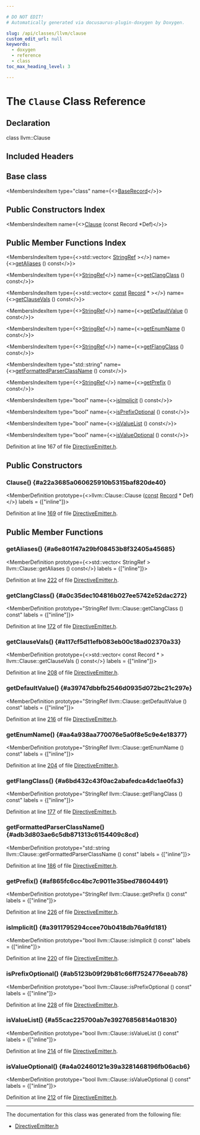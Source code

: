 ```yaml
---

# DO NOT EDIT!
# Automatically generated via docusaurus-plugin-doxygen by Doxygen.

slug: /api/classes/llvm/clause
custom_edit_url: null
keywords:
  - doxygen
  - reference
  - class
toc_max_heading_level: 3

---
```





# The `Clause` Class Reference

<DoxygenPage pluginConfig={pluginConfig}>



## Declaration

<CodeBlock>class llvm::Clause</CodeBlock>

## Included Headers

<IncludesList>
<IncludesListItem
  filePath="llvm/TableGen/DirectiveEmitter.h"
  permalink="/docs/api/files/include/include/llvm/include/llvm/tablegen/directiveemitter-h"
  isLocal="true" />
</IncludesList>

## Base class

<MembersIndex>

<MembersIndexItem
  type="class"
  name={<><a href="/docs/api/classes/llvm/baserecord">BaseRecord</a></>}>
</MembersIndexItem>

</MembersIndex>

## Public Constructors Index

<MembersIndex>

<MembersIndexItem
  name={<><a href="#a22a3685a060625910b5315baf820de40">Clause</a> (const Record &#42;Def)</>}>
</MembersIndexItem>

</MembersIndex>

## Public Member Functions Index

<MembersIndex>

<MembersIndexItem
  type={<>std::vector&lt; <a href="/docs/api/classes/llvm/stringref">StringRef</a> &gt;</>}
  name={<><a href="#a6e801f47a29bf08453b8f32405a45685">getAliases</a> () const</>}>
</MembersIndexItem>

<MembersIndexItem
  type={<><a href="/docs/api/classes/llvm/stringref">StringRef</a></>}
  name={<><a href="#a0c35dec104816b027ee5742e52dac272">getClangClass</a> () const</>}>
</MembersIndexItem>

<MembersIndexItem
  type={<>std::vector&lt; <a href="/docs/api/files/lib/lib/target/lib/target/aarch64/aarch64promoteconstant-cpp/#a90f8350fecae261c25be85d38b451bff">const</a> <a href="/docs/api/classes/llvm/record">Record</a> &#42; &gt;</>}
  name={<><a href="#a117cf5d11efb083eb00c18ad02370a33">getClauseVals</a> () const</>}>
</MembersIndexItem>

<MembersIndexItem
  type={<><a href="/docs/api/classes/llvm/stringref">StringRef</a></>}
  name={<><a href="#a39747dbbfb2546d0935d072bc21c297e">getDefaultValue</a> () const</>}>
</MembersIndexItem>

<MembersIndexItem
  type={<><a href="/docs/api/classes/llvm/stringref">StringRef</a></>}
  name={<><a href="#aa4a938aa770076e5a0f8e5c9e4e18377">getEnumName</a> () const</>}>
</MembersIndexItem>

<MembersIndexItem
  type={<><a href="/docs/api/classes/llvm/stringref">StringRef</a></>}
  name={<><a href="#a6bd432c43f0ac2abafedca4dc1ae0fa3">getFlangClass</a> () const</>}>
</MembersIndexItem>

<MembersIndexItem
  type="std::string"
  name={<><a href="#adb3d803ae6c5db871313c6154409c8cd">getFormattedParserClassName</a> () const</>}>
</MembersIndexItem>

<MembersIndexItem
  type={<><a href="/docs/api/classes/llvm/stringref">StringRef</a></>}
  name={<><a href="#af865fc6cc4bc7c9011e35bed78604491">getPrefix</a> () const</>}>
</MembersIndexItem>

<MembersIndexItem
  type="bool"
  name={<><a href="#a3911795294ccee70b0418db76a9fd181">isImplicit</a> () const</>}>
</MembersIndexItem>

<MembersIndexItem
  type="bool"
  name={<><a href="#ab5123b09f29b81c66ff7524776eeab78">isPrefixOptional</a> () const</>}>
</MembersIndexItem>

<MembersIndexItem
  type="bool"
  name={<><a href="#a55cac225700ab7e39276856814a01830">isValueList</a> () const</>}>
</MembersIndexItem>

<MembersIndexItem
  type="bool"
  name={<><a href="#a4a02460121e39a3281468196fb06acb6">isValueOptional</a> () const</>}>
</MembersIndexItem>

</MembersIndex>


Definition at line 167 of file <a href="/docs/api/files/include/include/llvm/include/llvm/tablegen/directiveemitter-h">DirectiveEmitter.h</a>.

<SectionDefinition>

## Public Constructors

### Clause() {#a22a3685a060625910b5315baf820de40}

<MemberDefinition
  prototype={<>llvm::Clause::Clause (<a href="/docs/api/files/lib/lib/target/lib/target/aarch64/aarch64promoteconstant-cpp/#a90f8350fecae261c25be85d38b451bff">const</a> <a href="/docs/api/classes/llvm/record">Record</a> &#42; Def)</>}
  labels = {["inline"]}>

Definition at line <a href="/docs/api/files/include/include/llvm/include/llvm/tablegen/directiveemitter-h/#l00169">169</a> of file <a href="/docs/api/files/include/include/llvm/include/llvm/tablegen/directiveemitter-h">DirectiveEmitter.h</a>.
</MemberDefinition>

</SectionDefinition>

<SectionDefinition>

## Public Member Functions

### getAliases() {#a6e801f47a29bf08453b8f32405a45685}

<MemberDefinition
  prototype={<>std::vector&lt; StringRef &gt; llvm::Clause::getAliases () const</>}
  labels = {["inline"]}>

Definition at line <a href="/docs/api/files/include/include/llvm/include/llvm/tablegen/directiveemitter-h/#l00222">222</a> of file <a href="/docs/api/files/include/include/llvm/include/llvm/tablegen/directiveemitter-h">DirectiveEmitter.h</a>.
</MemberDefinition>

### getClangClass() {#a0c35dec104816b027ee5742e52dac272}

<MemberDefinition
  prototype="StringRef llvm::Clause::getClangClass () const"
  labels = {["inline"]}>

Definition at line <a href="/docs/api/files/include/include/llvm/include/llvm/tablegen/directiveemitter-h/#l00172">172</a> of file <a href="/docs/api/files/include/include/llvm/include/llvm/tablegen/directiveemitter-h">DirectiveEmitter.h</a>.
</MemberDefinition>

### getClauseVals() {#a117cf5d11efb083eb00c18ad02370a33}

<MemberDefinition
  prototype={<>std::vector&lt; const Record &#42; &gt; llvm::Clause::getClauseVals () const</>}
  labels = {["inline"]}>

Definition at line <a href="/docs/api/files/include/include/llvm/include/llvm/tablegen/directiveemitter-h/#l00208">208</a> of file <a href="/docs/api/files/include/include/llvm/include/llvm/tablegen/directiveemitter-h">DirectiveEmitter.h</a>.
</MemberDefinition>

### getDefaultValue() {#a39747dbbfb2546d0935d072bc21c297e}

<MemberDefinition
  prototype="StringRef llvm::Clause::getDefaultValue () const"
  labels = {["inline"]}>

Definition at line <a href="/docs/api/files/include/include/llvm/include/llvm/tablegen/directiveemitter-h/#l00216">216</a> of file <a href="/docs/api/files/include/include/llvm/include/llvm/tablegen/directiveemitter-h">DirectiveEmitter.h</a>.
</MemberDefinition>

### getEnumName() {#aa4a938aa770076e5a0f8e5c9e4e18377}

<MemberDefinition
  prototype="StringRef llvm::Clause::getEnumName () const"
  labels = {["inline"]}>

Definition at line <a href="/docs/api/files/include/include/llvm/include/llvm/tablegen/directiveemitter-h/#l00204">204</a> of file <a href="/docs/api/files/include/include/llvm/include/llvm/tablegen/directiveemitter-h">DirectiveEmitter.h</a>.
</MemberDefinition>

### getFlangClass() {#a6bd432c43f0ac2abafedca4dc1ae0fa3}

<MemberDefinition
  prototype="StringRef llvm::Clause::getFlangClass () const"
  labels = {["inline"]}>

Definition at line <a href="/docs/api/files/include/include/llvm/include/llvm/tablegen/directiveemitter-h/#l00177">177</a> of file <a href="/docs/api/files/include/include/llvm/include/llvm/tablegen/directiveemitter-h">DirectiveEmitter.h</a>.
</MemberDefinition>

### getFormattedParserClassName() {#adb3d803ae6c5db871313c6154409c8cd}

<MemberDefinition
  prototype="std::string llvm::Clause::getFormattedParserClassName () const"
  labels = {["inline"]}>

Definition at line <a href="/docs/api/files/include/include/llvm/include/llvm/tablegen/directiveemitter-h/#l00186">186</a> of file <a href="/docs/api/files/include/include/llvm/include/llvm/tablegen/directiveemitter-h">DirectiveEmitter.h</a>.
</MemberDefinition>

### getPrefix() {#af865fc6cc4bc7c9011e35bed78604491}

<MemberDefinition
  prototype="StringRef llvm::Clause::getPrefix () const"
  labels = {["inline"]}>

Definition at line <a href="/docs/api/files/include/include/llvm/include/llvm/tablegen/directiveemitter-h/#l00226">226</a> of file <a href="/docs/api/files/include/include/llvm/include/llvm/tablegen/directiveemitter-h">DirectiveEmitter.h</a>.
</MemberDefinition>

### isImplicit() {#a3911795294ccee70b0418db76a9fd181}

<MemberDefinition
  prototype="bool llvm::Clause::isImplicit () const"
  labels = {["inline"]}>

Definition at line <a href="/docs/api/files/include/include/llvm/include/llvm/tablegen/directiveemitter-h/#l00220">220</a> of file <a href="/docs/api/files/include/include/llvm/include/llvm/tablegen/directiveemitter-h">DirectiveEmitter.h</a>.
</MemberDefinition>

### isPrefixOptional() {#ab5123b09f29b81c66ff7524776eeab78}

<MemberDefinition
  prototype="bool llvm::Clause::isPrefixOptional () const"
  labels = {["inline"]}>

Definition at line <a href="/docs/api/files/include/include/llvm/include/llvm/tablegen/directiveemitter-h/#l00228">228</a> of file <a href="/docs/api/files/include/include/llvm/include/llvm/tablegen/directiveemitter-h">DirectiveEmitter.h</a>.
</MemberDefinition>

### isValueList() {#a55cac225700ab7e39276856814a01830}

<MemberDefinition
  prototype="bool llvm::Clause::isValueList () const"
  labels = {["inline"]}>

Definition at line <a href="/docs/api/files/include/include/llvm/include/llvm/tablegen/directiveemitter-h/#l00214">214</a> of file <a href="/docs/api/files/include/include/llvm/include/llvm/tablegen/directiveemitter-h">DirectiveEmitter.h</a>.
</MemberDefinition>

### isValueOptional() {#a4a02460121e39a3281468196fb06acb6}

<MemberDefinition
  prototype="bool llvm::Clause::isValueOptional () const"
  labels = {["inline"]}>

Definition at line <a href="/docs/api/files/include/include/llvm/include/llvm/tablegen/directiveemitter-h/#l00212">212</a> of file <a href="/docs/api/files/include/include/llvm/include/llvm/tablegen/directiveemitter-h">DirectiveEmitter.h</a>.
</MemberDefinition>

</SectionDefinition>

<hr/>

The documentation for this class was generated from the following file:

<ul>
<li><a href="/docs/api/files/include/include/llvm/include/llvm/tablegen/directiveemitter-h">DirectiveEmitter.h</a></li>
</ul>

</DoxygenPage>
